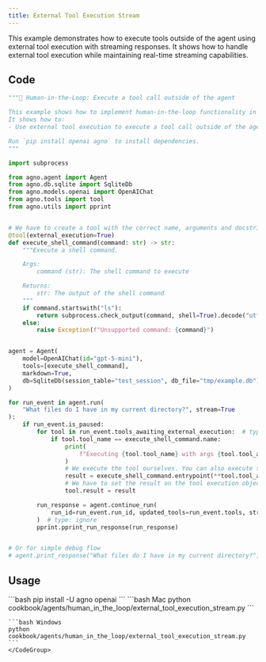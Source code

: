 ```yaml
---
title: External Tool Execution Stream
---
```


This example demonstrates how to execute tools outside of the agent using external tool execution with streaming responses. It shows how to handle external tool execution while maintaining real-time streaming capabilities.

## Code

```python cookbook/agents/human_in_the_loop/external_tool_execution_stream.py
"""🤝 Human-in-the-Loop: Execute a tool call outside of the agent

This example shows how to implement human-in-the-loop functionality in your Agno tools.
It shows how to:
- Use external tool execution to execute a tool call outside of the agent

Run `pip install openai agno` to install dependencies.
"""

import subprocess

from agno.agent import Agent
from agno.db.sqlite import SqliteDb
from agno.models.openai import OpenAIChat
from agno.tools import tool
from agno.utils import pprint


# We have to create a tool with the correct name, arguments and docstring for the agent to know what to call.
@tool(external_execution=True)
def execute_shell_command(command: str) -> str:
    """Execute a shell command.

    Args:
        command (str): The shell command to execute

    Returns:
        str: The output of the shell command
    """
    if command.startswith("ls"):
        return subprocess.check_output(command, shell=True).decode("utf-8")
    else:
        raise Exception(f"Unsupported command: {command}")


agent = Agent(
    model=OpenAIChat(id="gpt-5-mini"),
    tools=[execute_shell_command],
    markdown=True,
    db=SqliteDb(session_table="test_session", db_file="tmp/example.db"),
)

for run_event in agent.run(
    "What files do I have in my current directory?", stream=True
):
    if run_event.is_paused:
        for tool in run_event.tools_awaiting_external_execution:  # type: ignore
            if tool.tool_name == execute_shell_command.name:
                print(
                    f"Executing {tool.tool_name} with args {tool.tool_args} externally"
                )
                # We execute the tool ourselves. You can also execute something completely external here.
                result = execute_shell_command.entrypoint(**tool.tool_args)  # type: ignore
                # We have to set the result on the tool execution object so that the agent can continue
                tool.result = result

        run_response = agent.continue_run(
            run_id=run_event.run_id, updated_tools=run_event.tools, stream=True
        )  # type: ignore
        pprint.pprint_run_response(run_response)


# Or for simple debug flow
# agent.print_response("What files do I have in my current directory?", stream=True)
```

## Usage

<Steps>
  <Snippet file="create-venv-step.mdx" />

  <Step title="Install libraries">
    ```bash
    pip install -U agno openai
    ```
  </Step>

  <Step title="Run Agent">
    <CodeGroup>
    ```bash Mac
    python cookbook/agents/human_in_the_loop/external_tool_execution_stream.py
    ```
    
    ```bash Windows  
    python cookbook/agents/human_in_the_loop/external_tool_execution_stream.py
    ```
    </CodeGroup>
  </Step>
</Steps>